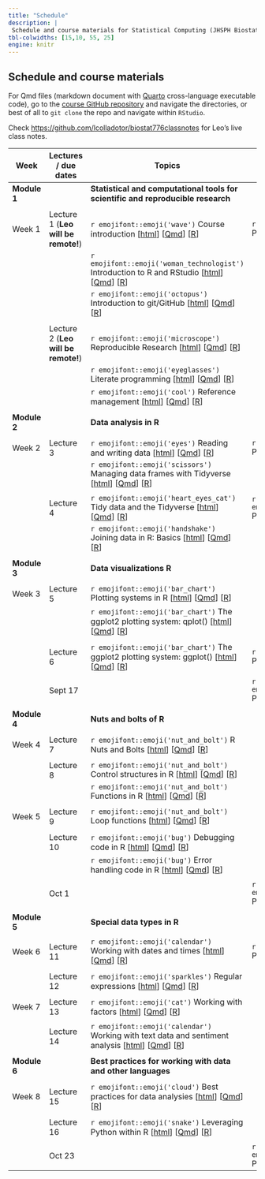 ```yaml
---
title: "Schedule"
description: |
 Schedule and course materials for Statistical Computing (JHSPH Biostatistics 140.776 Fall 2023).
tbl-colwidths: [15,10, 55, 25]
engine: knitr
---
```


## Schedule and course materials

For Qmd files (markdown document with [Quarto](https://quarto.org/docs/authoring/markdown-basics.html) cross-language executable code), go to the [course GitHub repository](https://github.com/lcolladotor/jhustatcomputing2023) and navigate the directories, or best of all to `git clone` the repo and navigate within `RStudio`.

Check <https://github.com/lcolladotor/biostat776classnotes> for Leo's live class notes.

::: column-page
| Week         | Lectures / due dates                | Topics                                                                                                                                                                                                                                                                                                                                                                                                            | Projects                                                                                                                                                                                                                                                                                      |     |
|---------------|---------------|---------------|---------------|---------------|
| **Module 1** |                                     | **Statistical and computational tools for scientific and reproducible research**                                                                                                                                                                                                                                                                                                                                  |                                                                                                                                                                                                                                                                                               |     |
|              |                                     |                                                                                                                                                                                                                                                                                                                                                                                                                   |                                                                                                                                                                                                                                                                                               |     |
| Week 1       | Lecture 1 (**Leo will be remote!**) | `r emojifont::emoji('wave')` Course introduction \[[html](posts/01-welcome/index.html)\] \[[Qmd](https://github.com/lcolladotor/jhustatcomputing2023/blob/main/posts/01-welcome/index.qmd)\] \[[R](https://github.com/lcolladotor/jhustatcomputing2023/blob/main/posts/01-welcome/index.R)\]                                                                                                                      | `r emojifont::emoji('palm_tree')` Project 0 \[[html](projects/project-0/index.html)\] \[[Qmd](https://github.com/lcolladotor/jhustatcomputing2023/blob/main/projects/project-0/index.qmd)\] \[[R](https://github.com/lcolladotor/jhustatcomputing2023/blob/main/projects/project-0/index.R)\] |     |
|              |                                     | `r emojifont::emoji('woman_technologist')` Introduction to R and RStudio \[[html](posts/02-introduction-to-r-and-rstudio/index.html)\] \[[Qmd](https://github.com/lcolladotor/jhustatcomputing2023/blob/main/posts/02-introduction-to-r-and-rstudio/index.qmd)\] \[[R](https://github.com/lcolladotor/jhustatcomputing2023/blob/main/posts/02-introduction-to-r-and-rstudio/index.R)\]                            |                                                                                                                                                                                                                                                                                               |     |
|              |                                     | `r emojifont::emoji('octopus')` Introduction to git/GitHub \[[html](posts/03-introduction-to-gitgithub/index.html)\] \[[Qmd](https://github.com/lcolladotor/jhustatcomputing2023/blob/main/posts/03-introduction-to-gitgithub/index.qmd)\] \[[R](https://github.com/lcolladotor/jhustatcomputing2023/blob/main/posts/03-introduction-to-gitgithub/index.R)\]                                                      |                                                                                                                                                                                                                                                                                               |     |
|              |                                     |                                                                                                                                                                                                                                                                                                                                                                                                                   |                                                                                                                                                                                                                                                                                               |     |
|              | Lecture 2 (**Leo will be remote!**) | `r emojifont::emoji('microscope')` Reproducible Research \[[html](posts/04-reproducible-research/index.html)\] \[[Qmd](https://github.com/lcolladotor/jhustatcomputing2023/blob/main/posts/04-reproducible-research/index.qmd)\] \[[R](https://github.com/lcolladotor/jhustatcomputing2023/blob/main/posts/04-reproducible-research/index.R)\]                                                                    |                                                                                                                                                                                                                                                                                               |     |
|              |                                     | `r emojifont::emoji('eyeglasses')` Literate programming \[[html](posts/05-literate-programming/index.html)\] \[[Qmd](https://github.com/lcolladotor/jhustatcomputing2023/blob/main/posts/05-literate-programming/index.qmd)\] \[[R](https://github.com/lcolladotor/jhustatcomputing2023/blob/main/posts/05-literate-programming/index.R)\]                                                                        |                                                                                                                                                                                                                                                                                               |     |
|              |                                     | `r emojifont::emoji('cool')` Reference management \[[html](posts/06-reference-management/index.html)\] \[[Qmd](https://github.com/lcolladotor/jhustatcomputing2023/blob/main/posts/06-reference-management/index.qmd)\] \[[R](https://github.com/lcolladotor/jhustatcomputing2023/blob/main/posts/06-reference-management/index.R)\]                                                                              |                                                                                                                                                                                                                                                                                               |     |
|              |                                     |                                                                                                                                                                                                                                                                                                                                                                                                                   |                                                                                                                                                                                                                                                                                               |     |
| **Module 2** |                                     | **Data analysis in R**                                                                                                                                                                                                                                                                                                                                                                                            |                                                                                                                                                                                                                                                                                               |     |
|              |                                     |                                                                                                                                                                                                                                                                                                                                                                                                                   |                                                                                                                                                                                                                                                                                               |     |
| Week 2       | Lecture 3                           | `r emojifont::emoji('eyes')` Reading and writing data \[[html](posts/07-reading-and-writing-data/index.html)\] \[[Qmd](https://github.com/lcolladotor/jhustatcomputing2023/blob/main/posts/07-reading-and-writing-data/index.qmd)\] \[[R](https://github.com/lcolladotor/jhustatcomputing2023/blob/main/posts/07-reading-and-writing-data/index.R)\]                                                              | `r emojifont::emoji('palm_tree')` Project 1 \[[html](projects/project-1/index.html)\] \[[Qmd](https://github.com/lcolladotor/jhustatcomputing2023/blob/main/projects/project-1/index.qmd)\] \[[R](https://github.com/lcolladotor/jhustatcomputing2023/blob/main/projects/project-1/index.R)\] |     |
|              |                                     | `r emojifont::emoji('scissors')` Managing data frames with Tidyverse \[[html](posts/08-managing-data-frames-with-tidyverse/index.html)\] \[[Qmd](https://github.com/lcolladotor/jhustatcomputing2023/blob/main/posts/08-managing-data-frames-with-tidyverse/index.qmd)\] \[[R](https://github.com/lcolladotor/jhustatcomputing2023/blob/main/posts/08-managing-data-frames-with-tidyverse/index.R)\]              |                                                                                                                                                                                                                                                                                               |     |
|              |                                     |                                                                                                                                                                                                                                                                                                                                                                                                                   |                                                                                                                                                                                                                                                                                               |     |
|              | Lecture 4                           | `r emojifont::emoji('heart_eyes_cat')` Tidy data and the Tidyverse \[[html](posts/09-tidy-data-and-the-tidyverse/index.html)\] \[[Qmd](https://github.com/lcolladotor/jhustatcomputing2023/blob/main/posts/09-tidy-data-and-the-tidyverse/index.qmd)\] \[[R](https://github.com/lcolladotor/jhustatcomputing2023/blob/main/posts/09-tidy-data-and-the-tidyverse/index.R)\]                                        | `r emojifont::emoji('fallen_leaf')` Project 0 due                                                                                                                                                                                                                                             |     |
|              |                                     | `r emojifont::emoji('handshake')` Joining data in R: Basics \[[html](posts/10-joining-data-in-r/index.html)\] \[[Qmd](https://github.com/lcolladotor/jhustatcomputing2023/blob/main/posts/10-joining-data-in-r/index.qmd)\] \[[R](https://github.com/lcolladotor/jhustatcomputing2023/blob/main/posts/10-joining-data-in-r/index.R)\]                                                                             |                                                                                                                                                                                                                                                                                               |     |
|              |                                     |                                                                                                                                                                                                                                                                                                                                                                                                                   |                                                                                                                                                                                                                                                                                               |     |
| **Module 3** |                                     | **Data visualizations R**                                                                                                                                                                                                                                                                                                                                                                                         |                                                                                                                                                                                                                                                                                               |     |
|              |                                     |                                                                                                                                                                                                                                                                                                                                                                                                                   |                                                                                                                                                                                                                                                                                               |     |
| Week 3       | Lecture 5                           | `r emojifont::emoji('bar_chart')` Plotting systems in R \[[html](posts/11-plotting-systems/index.html)\] \[[Qmd](https://github.com/lcolladotor/jhustatcomputing2023/blob/main/posts/11-plotting-systems/index.qmd)\] \[[R](https://github.com/lcolladotor/jhustatcomputing2023/blob/main/posts/11-plotting-systems/index.R)\]                                                                                    |                                                                                                                                                                                                                                                                                               |     |
|              |                                     | `r emojifont::emoji('bar_chart')` The ggplot2 plotting system: qplot() \[[html](posts/12-ggplot2-plotting-system-part-1/index.html)\] \[[Qmd](https://github.com/lcolladotor/jhustatcomputing2023/blob/main/posts/12-ggplot2-plotting-system-part-1/index.qmd)\] \[[R](https://github.com/lcolladotor/jhustatcomputing2023/blob/main/posts/12-ggplot2-plotting-system-part-1/index.R)\]                           |                                                                                                                                                                                                                                                                                               |     |
|              |                                     |                                                                                                                                                                                                                                                                                                                                                                                                                   |                                                                                                                                                                                                                                                                                               |     |
|              | Lecture 6                           | `r emojifont::emoji('bar_chart')` The ggplot2 plotting system: ggplot() \[[html](posts/13-ggplot2-plotting-system-part-2/index.html)\] \[[Qmd](https://github.com/lcolladotor/jhustatcomputing2023/blob/main/posts/13-ggplot2-plotting-system-part-2/index.qmd)\] \[[R](https://github.com/lcolladotor/jhustatcomputing2023/blob/main/posts/13-ggplot2-plotting-system-part-2/index.R)\]                          | `r emojifont::emoji('palm_tree')` Project 2 \[[html](projects/project-2/index.html)\] \[[Qmd](https://github.com/lcolladotor/jhustatcomputing2023/blob/main/projects/project-2/index.qmd)\] \[[R](https://github.com/lcolladotor/jhustatcomputing2023/blob/main/projects/project-2/index.R)\] |     |
|              |                                     |                                                                                                                                                                                                                                                                                                                                                                                                                   |                                                                                                                                                                                                                                                                                               |     |
|              | Sept 17                             |                                                                                                                                                                                                                                                                                                                                                                                                                   | `r emojifont::emoji('fallen_leaf')` Project 1 due                                                                                                                                                                                                                                             |     |
|              |                                     |                                                                                                                                                                                                                                                                                                                                                                                                                   |                                                                                                                                                                                                                                                                                               |     |
| **Module 4** |                                     | **Nuts and bolts of R**                                                                                                                                                                                                                                                                                                                                                                                           |                                                                                                                                                                                                                                                                                               |     |
|              |                                     |                                                                                                                                                                                                                                                                                                                                                                                                                   |                                                                                                                                                                                                                                                                                               |     |
| Week 4       | Lecture 7                           | `r emojifont::emoji('nut_and_bolt')` R Nuts and Bolts \[[html](posts/14-r-nuts-and-bolts/index.html)\] \[[Qmd](https://github.com/lcolladotor/jhustatcomputing2023/blob/main/posts/14-r-nuts-and-bolts/index.qmd)\] \[[R](https://github.com/lcolladotor/jhustatcomputing2023/blob/main/posts/14-r-nuts-and-bolts/index.R)\]                                                                                      |                                                                                                                                                                                                                                                                                               |     |
|              |                                     |                                                                                                                                                                                                                                                                                                                                                                                                                   |                                                                                                                                                                                                                                                                                               |     |
|              | Lecture 8                           | `r emojifont::emoji('nut_and_bolt')` Control structures in R \[[html](posts/15-control-structures/index.html)\] \[[Qmd](https://github.com/lcolladotor/jhustatcomputing2023/blob/main/posts/15-control-structures/index.qmd)\] \[[R](https://github.com/lcolladotor/jhustatcomputing2023/blob/main/posts/15-control-structures/index.R)\]                                                                         |                                                                                                                                                                                                                                                                                               |     |
|              |                                     | `r emojifont::emoji('nut_and_bolt')` Functions in R \[[html](posts/16-functions/index.html)\] \[[Qmd](https://github.com/lcolladotor/jhustatcomputing2023/blob/main/posts/16-functions/index.qmd)\] \[[R](https://github.com/lcolladotor/jhustatcomputing2023/blob/main/posts/16-functions/index.R)\]                                                                                                             |                                                                                                                                                                                                                                                                                               |     |
|              |                                     |                                                                                                                                                                                                                                                                                                                                                                                                                   |                                                                                                                                                                                                                                                                                               |     |
| Week 5       | Lecture 9                           | `r emojifont::emoji('nut_and_bolt')` Loop functions \[[html](posts/17-loop-functions/index.html)\] \[[Qmd](https://github.com/lcolladotor/jhustatcomputing2023/blob/main/posts/17-loop-functions/index.qmd)\] \[[R](https://github.com/lcolladotor/jhustatcomputing2023/blob/main/posts/17-loop-functions/index.R)\]                                                                                              |                                                                                                                                                                                                                                                                                               |     |
|              |                                     |                                                                                                                                                                                                                                                                                                                                                                                                                   |                                                                                                                                                                                                                                                                                               |     |
|              | Lecture 10                          | `r emojifont::emoji('bug')` Debugging code in R \[[html](posts/18-debugging-r-code/index.html)\] \[[Qmd](https://github.com/lcolladotor/jhustatcomputing2023/blob/main/posts/18-debugging-r-code/index.qmd)\] \[[R](https://github.com/lcolladotor/jhustatcomputing2023/blob/main/posts/18-debugging-r-code/index.R)\]                                                                                            |                                                                                                                                                                                                                                                                                               |     |
|              |                                     | `r emojifont::emoji('bug')` Error handling code in R \[[html](posts/19-error-handling-and-generation/index.html)\] \[[Qmd](https://github.com/lcolladotor/jhustatcomputing2023/blob/main/posts/19-error-handling-and-generation/index.qmd)\] \[[R](https://github.com/lcolladotor/jhustatcomputing2023/blob/main/posts/19-error-handling-and-generation/index.R)\]                                                |                                                                                                                                                                                                                                                                                               |     |
|              |                                     |                                                                                                                                                                                                                                                                                                                                                                                                                   |                                                                                                                                                                                                                                                                                               |     |
|              | Oct 1                               |                                                                                                                                                                                                                                                                                                                                                                                                                   | `r emojifont::emoji('fallen_leaf')` Project 2 due                                                                                                                                                                                                                                             |     |
|              |                                     |                                                                                                                                                                                                                                                                                                                                                                                                                   |                                                                                                                                                                                                                                                                                               |     |
| **Module 5** |                                     | **Special data types in R**                                                                                                                                                                                                                                                                                                                                                                                       |                                                                                                                                                                                                                                                                                               |     |
|              |                                     |                                                                                                                                                                                                                                                                                                                                                                                                                   |                                                                                                                                                                                                                                                                                               |     |
| Week 6       | Lecture 11                          | `r emojifont::emoji('calendar')` Working with dates and times \[[html](posts/20-working-with-dates-and-times/index.html)\] \[[Qmd](https://github.com/lcolladotor/jhustatcomputing2023/blob/main/posts/20-working-with-dates-and-times/index.qmd)\] \[[R](https://github.com/lcolladotor/jhustatcomputing2023/blob/main/posts/20-working-with-dates-and-times/index.R)\]                                          | `r emojifont::emoji('palm_tree')` Project 3 \[[html](projects/project-3/index.html)\] \[[Qmd](https://github.com/lcolladotor/jhustatcomputing2023/blob/main/projects/project-3/index.qmd)\] \[[R](https://github.com/lcolladotor/jhustatcomputing2023/blob/main/projects/project-3/index.R)\] |     |
|              |                                     |                                                                                                                                                                                                                                                                                                                                                                                                                   |                                                                                                                                                                                                                                                                                               |     |
|              | Lecture 12                          | `r emojifont::emoji('sparkles')` Regular expressions \[[html](posts/21-regular-expressions/index.html)\] \[[Qmd](https://github.com/lcolladotor/jhustatcomputing2023/blob/main/posts/21-regular-expressions/index.qmd)\] \[[R](https://github.com/lcolladotor/jhustatcomputing2023/blob/main/posts/21-regular-expressions/index.R)\]                                                                              |                                                                                                                                                                                                                                                                                               |     |
|              |                                     |                                                                                                                                                                                                                                                                                                                                                                                                                   |                                                                                                                                                                                                                                                                                               |     |
| Week 7       | Lecture 13                          | `r emojifont::emoji('cat')` Working with factors \[[html](posts/22-working-with-factors/index.html)\] \[[Qmd](https://github.com/lcolladotor/jhustatcomputing2023/blob/main/posts/22-working-with-factors/index.qmd)\] \[[R](https://github.com/lcolladotor/jhustatcomputing2023/blob/main/posts/22-working-with-factors/index.R)\]                                                                               |                                                                                                                                                                                                                                                                                               |     |
|              |                                     |                                                                                                                                                                                                                                                                                                                                                                                                                   |                                                                                                                                                                                                                                                                                               |     |
|              | Lecture 14                          | `r emojifont::emoji('calendar')` Working with text data and sentiment analysis \[[html](posts/23-working-with-text-sentiment-analysis/index.html)\] \[[Qmd](https://github.com/lcolladotor/jhustatcomputing2023/blob/main/posts/23-working-with-text-sentiment-analysis/index.qmd)\] \[[R](https://github.com/lcolladotor/jhustatcomputing2023/blob/main/posts/23-working-with-text-sentiment-analysis/index.R)\] |                                                                                                                                                                                                                                                                                               |     |
|              |                                     |                                                                                                                                                                                                                                                                                                                                                                                                                   |                                                                                                                                                                                                                                                                                               |     |
| **Module 6** |                                     | **Best practices for working with data and other languages**                                                                                                                                                                                                                                                                                                                                                      |                                                                                                                                                                                                                                                                                               |     |
|              |                                     |                                                                                                                                                                                                                                                                                                                                                                                                                   |                                                                                                                                                                                                                                                                                               |     |
| Week 8       | Lecture 15                          | `r emojifont::emoji('cloud')` Best practices for data analysies \[[html](posts/24-best-practices-data-analyses/index.html)\] \[[Qmd](https://github.com/lcolladotor/jhustatcomputing2023/blob/main/posts/24-best-practices-data-analyses/index.qmd)\] \[[R](https://github.com/lcolladotor/jhustatcomputing2023/blob/main/posts/24-best-practices-data-analyses/index.R)\]                                        |                                                                                                                                                                                                                                                                                               |     |
|              |                                     |                                                                                                                                                                                                                                                                                                                                                                                                                   |                                                                                                                                                                                                                                                                                               |     |
|              | Lecture 16                          | `r emojifont::emoji('snake')` Leveraging Python within R \[[html](posts/25-python-for-r-users/index.htmld)\] \[[Qmd](https://github.com/lcolladotor/jhustatcomputing2023/blob/main/posts/25-python-for-r-users/index.qmd)\] \[[R](https://github.com/lcolladotor/jhustatcomputing2023/blob/main/posts/25-python-for-r-users/index.R)\]                                                                            |                                                                                                                                                                                                                                                                                               |     |
|              |                                     |                                                                                                                                                                                                                                                                                                                                                                                                                   |                                                                                                                                                                                                                                                                                               |     |
|              | Oct 23                              |                                                                                                                                                                                                                                                                                                                                                                                                                   | `r emojifont::emoji('fallen_leaf')` Project 3 due                                                                                                                                                                                                                                             |     |
:::
